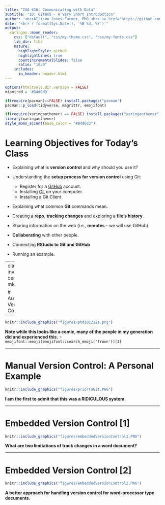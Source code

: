 ```yaml
---
title: "ISA 616: Communicating with Data"
subtitle: "10: GitHub - A Very Short Introduction"
author: '<br>Allison Jones-Farmer, PhD <br> <a href="https://github.com/allisonjones"><i class="fa fa-github fa-fw"></i>&nbsp; allisonjones</a><br><a href="mailto:farmerl2@miamioh.edu"><i class="fa fa-paper-plane fa-fw"></i>&nbsp; farmerl2@miamioh.edu</a><br><br><br>Fadel M. Megahed, PhD <br> <a href="https://github.com/fmegahed"><i class="fa fa-github fa-fw"></i>&nbsp; fmegahed</a><br> <a href="mailto:fmegahed@miamioh.edu"><i class="fa fa-paper-plane fa-fw"></i>&nbsp; fmegahed@miamioh.edu</a><br><br>'
date: "<br>`r format(Sys.Date(), '%B %d, %Y')`"
output:
  xaringan::moon_reader:
    css: ["default", "css/my-theme.css", "css/my-fonts.css"]
    lib_dir: libs
    nature:
      highlightStyle: github
      highlightLines: true
      countIncrementalSlides: false
      ratio: "16:9"
    includes:
      in_header: header.html
---
```



```r
options(htmltools.dir.version = FALSE)
miamired = '#84d6d3'

if(require(pacman)==FALSE) install.packages("pacman")
pacman::p_load(tidyverse, magrittr, emojifont)
```

```r
if(require(xaringanthemer) == FALSE) install.packages("xaringanthemer")
library(xaringanthemer)
style_mono_accent(base_color = "#84d6d3")

```


# Learning Objectives for Today's Class

- Explaining what is **version control** and why should you use it?  

- Understanding the **setup process for version control** using Git:    
  * Register for a [GitHub](https://github.com) account. 
  * Installing [Git](https://happygitwithr.com/install-git.html) on your computer. 
  * Installing a Git Client

- Explaining what common **Git** commands mean.  

- Creating a **repo**, **tracking changes** and exploring a **file's history**.  

- Sharing information on the web (i.e., **remotes** -- we will use GitHub)

- **Collaborating** with other people.

- Connecting **RStudio to Git and GitHub**

- Running an example. 


---
class: inverse, center, middle

# Automated Version Control

---

```r
knitr::include_graphics("figures/phd101212s.png")
```

**Note while this looks like a comic, many of the people in my generation did and experienced this.** `r emojifont::emoji(emojifont::search_emoji('frown'))[3]`

---

# Manual Version Control: A Personal Example

```r
knitr::include_graphics("figures/priorToGit.PNG")
```

**I am the first to admit that this was a RIDICULOUS system.**

---

# Embedded Version Control [1]

```r
knitr::include_graphics("figures/embeddedVersionControl1.PNG")
```

**What are two limitations of track changes in a word document?**

---

# Embedded Version Control [2]

```r
knitr::include_graphics("figures/embeddedVersionControl2.PNG")
```

**A better approach for handling version control for word-processor type documents.**


